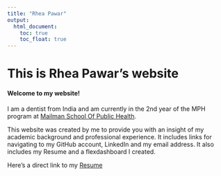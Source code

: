 ```yaml
---
title: "Rhea Pawar"
output: 
  html_document:
    toc: true
    toc_float: true
---
```


# This is Rhea Pawar's website

#### Welcome to my website!
I am a dentist from India and am currently in the 2nd year of the MPH program at [Mailman School Of Public Health](https://www.publichealth.columbia.edu/).

This website was created by me to provide you with an insight of my academic background and professional experience.
It includes links for navigating to my GitHub account, LinkedIn and my email address. It also includes my Resume and a flexdashboard I created.


Here's a direct link to my [Resume](Resume.html)


